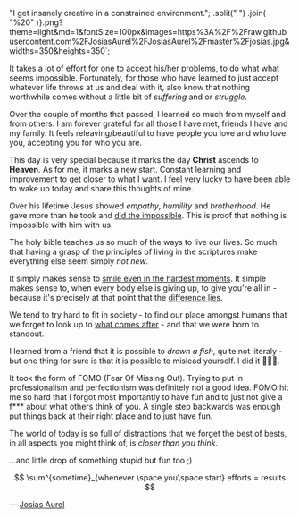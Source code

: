
  "I get insanely creative in a constrained environment.";
  .split(" ")
  .join(
    "%20"
  )}.png?theme=light&md=1&fontSize=100px&images=https%3A%2F%2Fraw.githubusercontent.com%2FJosiasAurel%2FJosiasAurel%2Fmaster%2Fjosias.jpg&widths=350&heights=350`;

<Head>
<title>{title}</title>
<meta name="title" content={title} />
<meta name="description" content={description} />

<meta property="og:type" content="website" />
<meta property="og:title" content={title} />
<meta property="og:description" content={description} />
<meta property="og:image" content={ogImage} />

<meta property="twitter:card" content="summary_large_image" />
<meta property="twitter:title" content={title} />
<meta property="twitter:description" content={description} />
<meta property="twitter:image" content={ogImage} />
</Head>

<BlogHead title={title} description={description} date={date} />

It takes a lot of effort for one to accept his/her problems, to do what what seems impossible.
Fortunately, for those who have learned to just accept whatever life throws at us and deal with it, also know that nothing worthwhile comes without a little bit of _suffering_ and or _struggle_.

Over the couple of months that passed, I learned so much from myself and from others.
I am forever grateful for all those I have met, friends I have and my family.
It feels releaving/beautiful to have people you love and who love you, accepting you for who you are.

This day is very special because it marks the day **Christ** ascends to **Heaven**.
As for me, it marks a new start. Constant learning and improvement to get closer to what I want.
I feel very lucky to have been able to wake up today and share this thoughts of mine.

Over his lifetime Jesus showed _empathy_, _humility_ and _brotherhood_.
He gave more than he took and [did the impossible](https://www.bible.com/bible/68/MAT.4.1-11.GNT).
This is proof that nothing is impossible with him with us.

The holy bible teaches us so much of the ways to live our lives. So much that having a grasp of the
principles of living in the scriptures make everything else seem simply _not new_.

It simply makes sense to [smile even in the hardest moments](https://www.bible.com/en-GB/bible/68/pro.17.22).
It simple makes sense to, when every body else is giving up, to give you're all in - because it's precisely at that point that
the [difference lies](https://www.bible.com/en-GB/bible/68/pro.24.10).

We tend to try hard to fit in society - to find our place amongst humans that we forget to look up
to [what comes after](https://www.bible.com/en-GB/bible/68/ROM.1.GNT#:~:text=28Because%20those,who%20do%20them.) - and that we were born to standout.

I learned from a friend that it is possible to _drown a fish_, quite not literaly - but one thing for
sure is that it is possible to mislead yourself. I did it 🤦🏽‍♂️.

It took the form of FOMO (Fear Of Missing Out). Trying to put in professionalism and perfectionism was definitely not a good idea.
FOMO hit me so hard that I forgot most importantly to have fun and to just not give a f\*\*\* about what others think of you.
A single step backwards was enough put things back at their right place and to just have fun.

The world of today is so full of distractions that we forget the best of bests,
in all aspects you might think of, is _closer than you think_.

...and little drop of something stupid but fun too ;)

$$
\sum^{sometime}_{whenever \space you\space start} efforts = results
$$

— [Josias Aurel](/)
